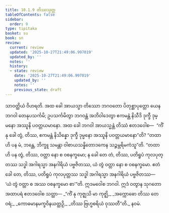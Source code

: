 ```yaml
---
title: 10.1.9 တိဿသုတ္တ
tableOfContents: false
sidebar:
  order: 9
type: tipitaka
basket: su
book: sn
review:
  current: review
  updated: '2025-10-27T21:49:06.997019'
  updated_by: ''
  notes: ''
  history:
  - state: review
    date: '2025-10-27T21:49:06.997019'
    updated_by: ''
    notes: ''
    previous_state: draft
---
```



<ReviewStatus review={frontmatter.review} showDetails={true} />

<HypothesisAnnotation frontmatter={frontmatter} />

<DynamicBreadcrumb />

<Division number="243" book="sn" e="ch" v="18" p="315">

<Paragraph number="1292" book="sn">
သာဝတ္ထိယံ ဝိဟရတိ. အထ ခေါ အာယသ္မာ တိဿော ဘဂဝတော ပိတုစ္ဆာပုတ္တော ယေန ဘဂဝါ တေနုပသင်္ကမိ; ဥပသင်္ကမိတွာ ဘဂဝန္တံ အဘိဝါဒေတွာ ဧကမန္တံ နိသီဒိ ဒုက္ခီ ဒုမ္မနော အဿူနိ ပဝတ္တယမာနော. အထ ခေါ ဘဂဝါ အာယသ္မန္တံ တိဿံ ဧတဒဝေါစ—  “ကိံ နု ခေါ တွံ, တိဿ, ဧကမန္တံ နိသိန္နော ဒုက္ခီ ဒုမ္မနော အဿူနိ ပဝတ္တယမာနော”တိ? “တထာ ဟိ ပန မံ, ဘန္တေ, ဘိက္ခူ သမန္တာ ဝါစာယသန္နိတောဒကေန သဉ္ဇမ္ဘရိမကံသူ”တိ. “တထာဟိ ပန တွံ, တိဿ, ဝတ္တာ နော စ ဝစနက္ခမော; န ခေါ တေ တံ, တိဿ, ပတိရူပံ ကုလပုတ္တဿ သဒ္ဓါ အဂါရသ္မာ အနဂါရိယံ ပဗ္ဗဇိတဿ, ယံ တွံ ဝတ္တာ နော စ ဝစနက္ခမော. ဧတံ ခေါ တေ, တိဿ, ပတိရူပံ ကုလပုတ္တဿ သဒ္ဓါ အဂါရသ္မာ အနဂါရိယံ ပဗ္ဗဇိတဿ—  ‘ယံ တွံ ဝတ္တာ စ အဿ ဝစနက္ခမော စာ’”တိ.
</Paragraph>

<Paragraph number="1293" book="sn">
ဣဒမဝေါစ ဘဂဝါ. ဣဒံ ဝတွာန သုဂတော အထာပရံ ဧတဒဝေါစ သတ္ထာ—
</Paragraph>

<Paragraph number="1294" type="verses" book="sn">
_“ကိံ နု ကုဇ္ဈသိ မာ ကုဇ္ဈိ,_  
_အက္ကောဓော တိဿ တေ ဝရံ;_  
_ကောဓမာနမက္ခဝိနယတ္ထဉှိ,_  
_တိဿ ဗြဟ္မစရိယံ ဝုဿတီ”တိ._  


</Paragraph>
</Division>

<Paragraph number="1295" type="center" book="sn">
နဝမံ.
</Paragraph>